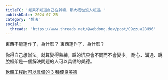 ```yaml
---
titleTC: '如果不知道自己在幹嘛，那大概也沒人知道。'
publishDate: 2024-07-25
category: '想法'
social:
  threads: 'https://www.threads.net/@webdong.dev/post/C9zzua2BH96'
---
```


東西不能運作了，為什麼？
東西運作了，為什麼？

你得自己想辦法。就算變得熟練，踩的坑只會不同而不會變少。
耐心、溝通、跳脫框架是一個解決問題的人可以具備的美德。

[軟體工程師可以具備的 3 種優良美德](https://www.webdong.dev/post/three-virtues-from-a-good-software-engineer/)
